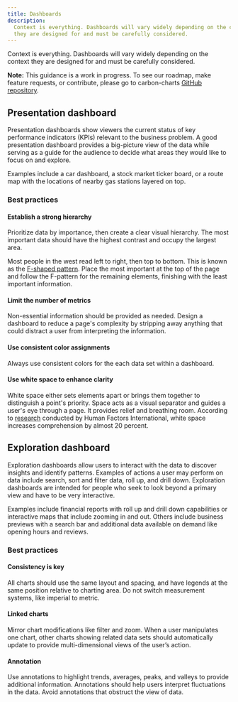 ```yaml
---
title: Dashboards
description:
  Context is everything. Dashboards will vary widely depending on the context
  they are designed for and must be carefully considered.
---
```


<PageDescription>

Context is everything. Dashboards will vary widely depending on the context they
are designed for and must be carefully considered.

</PageDescription>

<InlineNotification>

**Note:** This guidance is a work in progress. To see our roadmap, make feature
requests, or contribute, please go to carbon-charts
[GitHub repository](https://github.com/carbon-design-system/carbon-charts).

</InlineNotification>

## Presentation dashboard

Presentation dashboards show viewers the current status of key performance
indicators (KPIs) relevant to the business problem. A good presentation
dashboard provides a big-picture view of the data while serving as a guide for
the audience to decide what areas they would like to focus on and explore.

Examples include a car dashboard, a stock market ticker board, or a route map
with the locations of nearby gas stations layered on top.

### Best practices

#### Establish a strong hierarchy

Prioritize data by importance, then create a clear visual hierarchy. The most
important data should have the highest contrast and occupy the largest area.

Most people in the west read left to right, then top to bottom. This is known as
the
[F-shaped pattern](https://www.nngroup.com/articles/f-shaped-pattern-reading-web-content/).
Place the most important at the top of the page and follow the F-pattern for the
remaining elements, finishing with the least important information.

#### Limit the number of metrics

Non-essential information should be provided as needed. Design a dashboard to
reduce a page's complexity by stripping away anything that could distract a user
from interpreting the information.

#### Use consistent color assignments

Always use consistent colors for the each data set within a dashboard.

#### Use white space to enhance clarity

White space either sets elements apart or brings them together to distinguish a
point's priority. Space acts as a visual separator and guides a user's eye
through a page. It provides relief and breathing room. According to
[research](http://www.humanfactors.com/newsletters/yeah_but_can_you_give_me_a_reference.asp)
conducted by Human Factors International, white space increases comprehension by
almost 20 percent.

## Exploration dashboard

Exploration dashboards allow users to interact with the data to discover
insights and identify patterns. Examples of actions a user may perform on data
include search, sort and filter data, roll up, and drill down. Exploration
dashboards are intended for people who seek to look beyond a primary view and
have to be very interactive.

Examples include financial reports with roll up and drill down capabilities or
interactive maps that include zooming in and out. Others include business
previews with a search bar and additional data available on demand like opening
hours and reviews.

### Best practices

#### Consistency is key

All charts should use the same layout and spacing, and have legends at the same
position relative to charting area. Do not switch measurement systems, like
imperial to metric.

#### Linked charts

Mirror chart modifications like filter and zoom. When a user manipulates one
chart, other charts showing related data sets should automatically update to
provide multi-dimensional views of the user’s action.

#### Annotation

Use annotations to highlight trends, averages, peaks, and valleys to provide
additional information. Annotations should help users interpret fluctuations in
the data. Avoid annotations that obstruct the view of data.
